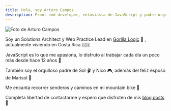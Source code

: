 ```yaml
---
title: Hola, soy Arturo Campos
description: Front-end developer, entusiasta de JavaScript y padre orgulloso
---
```


<div className='text-center my-5 sm:float-left sm:mr-4 sm:mb-1'>
  <div className='rounded-full border-secondary inline-flex border-2 shadow-2xl'>
    <Image
      className='rounded-full'
      alt='Foto de Arturo Campos'
      src='/images/arturo.jpg'
      layout='intrinsic'
      height={150}
      width={150}
    />
  </div>
</div>

Soy un Solutions Architect y Web Practice Lead en [Gorilla Logic](https://gorillalogic.com) 🦍 , actualmente viviendo en Costa Rica 🇨🇷

JavaScript es lo que me apasiona, lo disfruto al trabajar cada día un poco más desde hace 12 años 💪

También soy el orgulloso padre de Sol 🩰 y Nico 🎮, además del feliz esposo de Marisol 🎨

Me encanta recorrer senderos y caminos en mi mountain bike 🚵

Completa libertad de contactarme y espero que disfruten de mis [blog posts](/blog) 📝
